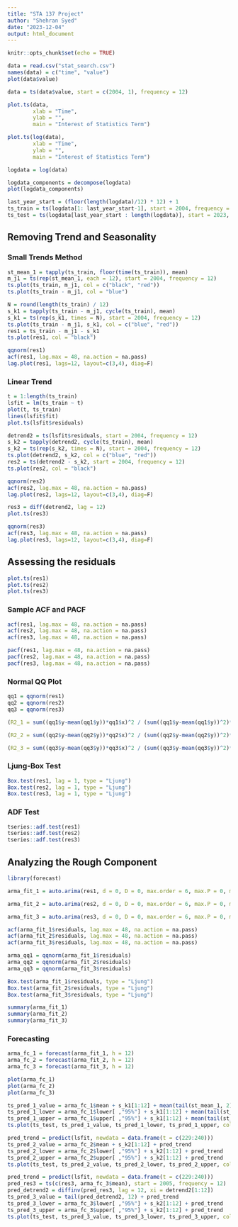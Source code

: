 ```yaml
---
title: "STA 137 Project"
author: "Shehran Syed"
date: "2023-12-04"
output: html_document
---
```


```r
knitr::opts_chunk$set(echo = TRUE)
```

```r
data = read.csv("stat_search.csv")
names(data) = c("time", "value")
plot(data$value)
```

```r
data = ts(data$value, start = c(2004, 1), frequency = 12)

plot.ts(data,
        xlab = "Time",
        ylab = "",
        main = "Interest of Statistics Term")

plot.ts(log(data),
        xlab = "Time",
        ylab = "",
        main = "Interest of Statistics Term")
```

```r
logdata = log(data)
```

```r
logdata_components = decompose(logdata)
plot(logdata_components)
```

```r
last_year_start = (floor(length(logdata)/12) * 12) + 1
ts_train = ts(logdata[1: last_year_start-1], start = 2004, frequency = 12)
ts_test = ts(logdata[last_year_start : length(logdata)], start = 2023, frequency = 12)
```

## Removing Trend and Seasonality

### Small Trends Method

```r
st_mean_1 = tapply(ts_train, floor(time(ts_train)), mean)
m_j1 = ts(rep(st_mean_1, each = 12), start = 2004, frequency = 12)
ts.plot(ts_train, m_j1, col = c("black", "red"))
ts.plot(ts_train - m_j1, col = "blue")
```

```r
N = round(length(ts_train) / 12)
s_k1 = tapply(ts_train - m_j1, cycle(ts_train), mean)
s_k1 = ts(rep(s_k1, times = N), start = 2004, frequency = 12)
ts.plot(ts_train - m_j1, s_k1, col = c("blue", "red"))
res1 = ts_train - m_j1 - s_k1
ts.plot(res1, col = "black")
```

```r
qqnorm(res1)
acf(res1, lag.max = 48, na.action = na.pass)
lag.plot(res1, lags=12, layout=c(3,4), diag=F)
```

### Linear Trend

```r
t = 1:length(ts_train)
lsfit = lm(ts_train ~ t)
plot(t, ts_train)
lines(lsfit$fit)
plot.ts(lsfit$residuals)
```

```r
detrend2 = ts(lsfit$residuals, start = 2004, frequency = 12)
s_k2 = tapply(detrend2, cycle(ts_train), mean)
s_k2 = ts(rep(s_k2, times = N), start = 2004, frequency = 12)
ts.plot(detrend2, s_k2, col = c("blue", "red"))
res2 = ts(detrend2 - s_k2, start = 2004, frequency = 12)
ts.plot(res2, col = "black")
```

```r
qqnorm(res2)
acf(res2, lag.max = 48, na.action = na.pass)
lag.plot(res2, lags=12, layout=c(3,4), diag=F)
```

```r
res3 = diff(detrend2, lag = 12)
plot.ts(res3)
```

```r
qqnorm(res3)
acf(res3, lag.max = 48, na.action = na.pass)
lag.plot(res3, lags=12, layout=c(3,4), diag=F)
```

## Assessing the residuals

```r
plot.ts(res1)
plot.ts(res2)
plot.ts(res3)
```

### Sample ACF and PACF

```r
acf(res1, lag.max = 48, na.action = na.pass)
acf(res2, lag.max = 48, na.action = na.pass)
acf(res3, lag.max = 48, na.action = na.pass)
```

```r
pacf(res1, lag.max = 48, na.action = na.pass)
pacf(res2, lag.max = 48, na.action = na.pass)
pacf(res3, lag.max = 48, na.action = na.pass)
```

### Normal QQ Plot

```r
qq1 = qqnorm(res1)
qq2 = qqnorm(res2)
qq3 = qqnorm(res3)
```

```r
(R2_1 = sum((qq1$y-mean(qq1$y))*qq1$x)^2 / (sum((qq1$y-mean(qq1$y))^2)*sum(qq1$x^2)))

(R2_2 = sum((qq2$y-mean(qq2$y))*qq2$x)^2 / (sum((qq2$y-mean(qq2$y))^2)*sum(qq2$x^2)))

(R2_3 = sum((qq3$y-mean(qq3$y))*qq3$x)^2 / (sum((qq3$y-mean(qq3$y))^2)*sum(qq3$x^2)))
```

### Ljung-Box Test

```r
Box.test(res1, lag = 1, type = "Ljung")
Box.test(res2, lag = 1, type = "Ljung")
Box.test(res3, lag = 1, type = "Ljung")
```

### ADF Test

```r
tseries::adf.test(res1)
tseries::adf.test(res2)
tseries::adf.test(res3)
```

## Analyzing the Rough Component

```r
library(forecast)

arma_fit_1 = auto.arima(res1, d = 0, D = 0, max.order = 6, max.P = 0, max.Q = 0, ic = "aic", trace = TRUE)

arma_fit_2 = auto.arima(res2, d = 0, D = 0, max.order = 6, max.P = 0, max.Q = 0, ic = "aic", trace = TRUE)

arma_fit_3 = auto.arima(res3, d = 0, D = 0, max.order = 6, max.P = 0, max.Q = 0, ic = "aic", trace = TRUE)
```

```r
acf(arma_fit_1$residuals, lag.max = 48, na.action = na.pass)
acf(arma_fit_2$residuals, lag.max = 48, na.action = na.pass)
acf(arma_fit_3$residuals, lag.max = 48, na.action = na.pass)
```

```r
arma_qq1 = qqnorm(arma_fit_1$residuals)
arma_qq2 = qqnorm(arma_fit_2$residuals)
arma_qq3 = qqnorm(arma_fit_3$residuals)
```

```r
Box.test(arma_fit_1$residuals, type = "Ljung")
Box.test(arma_fit_2$residuals, type = "Ljung")
Box.test(arma_fit_3$residuals, type = "Ljung")
```

```r
summary(arma_fit_1)
summary(arma_fit_2)
summary(arma_fit_3)
```

### Forecasting

```r
arma_fc_1 = forecast(arma_fit_1, h = 12)
arma_fc_2 = forecast(arma_fit_2, h = 12)
arma_fc_3 = forecast(arma_fit_3, h = 12)

plot(arma_fc_1)
plot(arma_fc_2)
plot(arma_fc_3)
```

```r
ts_pred_1_value = arma_fc_1$mean + s_k1[1:12] + mean(tail(st_mean_1, 2))
ts_pred_1_lower = arma_fc_1$lower[ ,"95%"] + s_k1[1:12] + mean(tail(st_mean_1, 2))
ts_pred_1_upper = arma_fc_1$upper[ ,"95%"] + s_k1[1:12] + mean(tail(st_mean_1, 2))
ts.plot(ts_test, ts_pred_1_value, ts_pred_1_lower, ts_pred_1_upper, col = c('black', 'steelblue', 'red', 'red'))
```

```r
pred_trend = predict(lsfit, newdata = data.frame(t = c(229:240)))
ts_pred_2_value = arma_fc_2$mean + s_k2[1:12] + pred_trend
ts_pred_2_lower = arma_fc_2$lower[ ,"95%"] + s_k2[1:12] + pred_trend
ts_pred_2_upper = arma_fc_2$upper[ ,"95%"] + s_k2[1:12] + pred_trend
ts.plot(ts_test, ts_pred_2_value, ts_pred_2_lower, ts_pred_2_upper, col = c('black', 'steelblue', 'red', 'red'))
```

```r
pred_trend = predict(lsfit, newdata = data.frame(t = c(229:240)))
pred_res3 = ts(c(res3, arma_fc_3$mean), start = 2005, frequency = 12)
pred_detrend2 = diffinv(pred_res3, lag = 12, xi = detrend2[1:12])
ts_pred_3_value = tail(pred_detrend2, 12) + pred_trend
ts_pred_3_lower = arma_fc_3$lower[ ,"95%"] + s_k2[1:12] + pred_trend
ts_pred_3_upper = arma_fc_3$upper[ ,"95%"] + s_k2[1:12] + pred_trend
ts.plot(ts_test, ts_pred_3_value, ts_pred_3_lower, ts_pred_3_upper, col = c('black', 'steelblue', 'red', 'red'))
```
